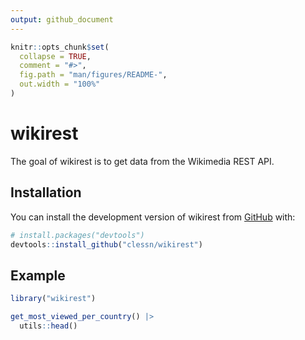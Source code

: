 ```yaml
---
output: github_document
---
```


<!-- README.md is generated from README.Rmd. Please edit that file -->

```r
knitr::opts_chunk$set(
  collapse = TRUE,
  comment = "#>",
  fig.path = "man/figures/README-",
  out.width = "100%"
)
```

# wikirest

<!-- badges: start -->
<!-- badges: end -->

The goal of wikirest is to get data from the Wikimedia REST API.

## Installation

You can install the development version of wikirest from [GitHub](https://github.com/) with:

``` r
# install.packages("devtools")
devtools::install_github("clessn/wikirest")
```

## Example

```r
library("wikirest")

get_most_viewed_per_country() |>
  utils::head()
```
